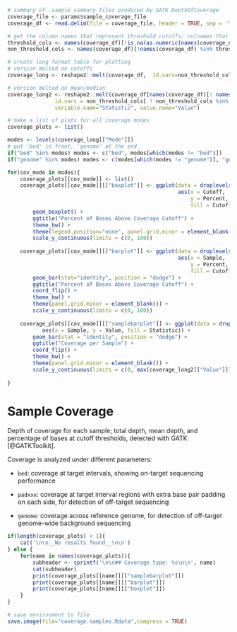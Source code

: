 ```r
# summary of .sample_summary files produced by GATK DepthOfCoverage
coverage_file <- params$sample_coverage_file
coverage_df <- read.delim(file = coverage_file, header = TRUE, sep = '\t', check.names = FALSE)

# get the column names that represent threshold cutoffs; colnames that are plain numeric values
threshold_cols <- names(coverage_df)[!is.na(as.numeric(names(coverage_df)))]
non_threshold_cols <- names(coverage_df)[!names(coverage_df) %in% threshold_cols]

# create long format table for plotting
# version melted on cutoffs
coverage_long <- reshape2::melt(coverage_df,  id.vars=non_threshold_cols, variable.name="Cutoff", value.name="Percent")

# version melted on mean/median
coverage_long2 <- reshape2::melt(coverage_df[names(coverage_df)[! names(coverage_df) %in% threshold_cols]], 
               id.vars = non_threshold_cols[ ! non_threshold_cols %in% c("MeanCoverage", "MedianCoverage")],
               variable.name="Statistic", value.name="Value")
```

```r
# make a list of plots for all coverage modes
coverage_plots <- list()

modes <- levels(coverage_long[["Mode"]])
# put 'bed' in front, 'genome' at the end
if("bed" %in% modes) modes <- c("bed", modes[which(modes != "bed")])
if("genome" %in% modes) modes <- c(modes[which(modes != "genome")], "genome")

for(cov_mode in modes){
    coverage_plots[[cov_mode]] <- list()
    coverage_plots[[cov_mode]][["boxplot"]] <- ggplot(data = droplevels(coverage_long[coverage_long[["Mode"]] == cov_mode, ]), 
                                                      aes(x = Cutoff, 
                                                          y = Percent, 
                                                          fill = Cutoff)) + 
        geom_boxplot() + 
        ggtitle("Percent of Bases Above Coverage Cutoff") + 
        theme_bw() +
        theme(legend.position="none", panel.grid.minor = element_blank()) +
        scale_y_continuous(limits = c(0, 100))
    
    coverage_plots[[cov_mode]][["barplot"]] <- ggplot(data = droplevels(coverage_long[coverage_long[["Mode"]] == cov_mode, ]), 
                                                      aes(x = Sample, 
                                                          y = Percent, 
                                                          fill = Cutoff)) +
        geom_bar(stat="identity", position = "dodge") + 
        ggtitle("Percent of Bases Above Coverage Cutoff") + 
        coord_flip() + 
        theme_bw() +
        theme(panel.grid.minor = element_blank()) +
        scale_y_continuous(limits = c(0, 100))
    
    coverage_plots[[cov_mode]][["samplebarplot"]] <- ggplot(data = droplevels(coverage_long2[coverage_long2[["Mode"]] == cov_mode, ]),
           aes(x = Sample, y = Value, fill = Statistic)) + 
        geom_bar(stat = "identity", position = "dodge") +
        ggtitle("Coverage per Sample") + 
        coord_flip() + 
        theme_bw() +
        theme(panel.grid.minor = element_blank()) +
        scale_y_continuous(limits = c(0, max(coverage_long2[["Value"]]) * 1.10))
    
}

```

# Sample Coverage

Depth of coverage for each sample; total depth, mean depth, and percentage of bases at cutoff thresholds, detected with GATK [@GATKToolkit].

Coverage is analyzed under different parameters:

- `bed`: coverage at target intervals, showing on-target sequencing performance

- `padxxx`: coverage at target interval regions with extra base pair padding on each side, for detection of off-target sequencing

- `genome`: coverage across reference genome, for detection of off-target genome-wide background sequencing

```r
if(length(coverage_plots) < 1){
    cat('\n\n__No results found__\n\n')
} else {
    for(name in names(coverage_plots)){
        subheader <- sprintf('\n\n## Coverage type: %s\n\n', name)
        cat(subheader)
        print(coverage_plots[[name]][["samplebarplot"]])
        print(coverage_plots[[name]][["barplot"]])
        print(coverage_plots[[name]][["boxplot"]])
    }
}

```

```r
# save environment to file
save.image(file="coverage.samples.Rdata",compress = TRUE)
```
